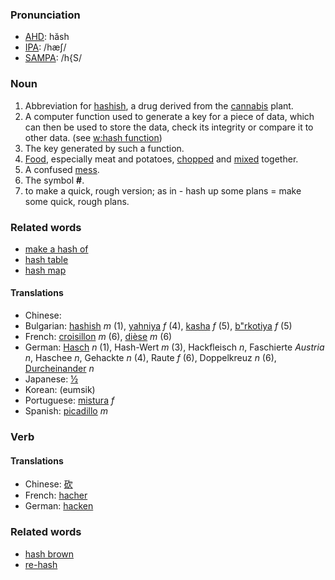===Pronunciation===
*[[w:AHD|AHD]]: hăsh
*[[w:IPA|IPA]]: /hæʃ/
*[[w:SAMPA|SAMPA]]: /h{S/

===Noun===
# Abbreviation for [[hashish]], a drug derived from the [[cannabis]] plant.
# A computer function used to generate a key for a piece of data, which can then be used to store the data, check its integrity or compare it to other data. (see [[w:hash function]])
# The key generated by such a function.
# [[Food]], especially meat and potatoes, [[chop]]ped and [[mix]]ed together.
# A confused [[mess]].
# The symbol '''#'''.
#to make a quick, rough version; as in - hash up some plans = make some quick, rough plans.

===Related words===
*[[make a hash of]]
*[[hash table]]
*[[hash map]]

====Translations====
*Chinese: [[]]
*Bulgarian: [[hashish]] ''m'' (1), [[yahniya]] ''f'' (4), [[kasha]] ''f'' (5), [[b"rkotiya]] ''f'' (5)
*French: [[croisillon]] ''m'' (6), [[dièse]] ''m'' (6)
*German: [[Hasch]] ''n'' (1), Hash-Wert ''m'' (3), Hackfleisch ''n'', Faschierte ''Austria'' ''n'', Haschee ''n'', Gehackte ''n'' (4), Raute ''f'' (6), Doppelkreuz ''n'' (6), [[Durcheinander]] ''n''
*Japanese: [[½]]
*Korean: [[]] (eumsik)
*Portuguese: [[mistura]] ''f''
*Spanish: [[picadillo]] ''m''

===Verb===
====Translations====
*Chinese: [[砍]]
*French: [[hacher]]
*German: [[hacken]]


===Related words===
*[[hash brown]]
*[[re-hash]]